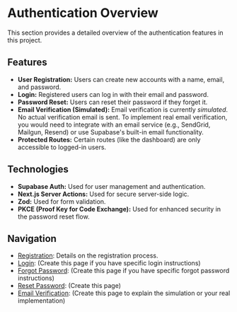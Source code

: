 # Authentication Overview

This section provides a detailed overview of the authentication features in this project.

## Features

- **User Registration:**  Users can create new accounts with a name, email, and password.
- **Login:**  Registered users can log in with their email and password.
- **Password Reset:**  Users can reset their password if they forget it.
- **Email Verification (Simulated):** Email verification is currently *simulated*.  No actual verification email is sent.  To implement real email verification, you would need to integrate with an email service (e.g., SendGrid, Mailgun, Resend) or use Supabase's built-in email functionality.
- **Protected Routes:**  Certain routes (like the dashboard) are only accessible to logged-in users.

## Technologies

- **Supabase Auth:**  Used for user management and authentication.
- **Next.js Server Actions:** Used for secure server-side logic.
- **Zod:** Used for form validation.
- **PKCE (Proof Key for Code Exchange):** Used for enhanced security in the password reset flow.

## Navigation

- [Registration](/dino/docs/authentication/registration): Details on the registration process.
- [Login](/dino/docs/authentication/login):  (Create this page if you have specific login instructions)
- [Forgot Password](/dino/docs/authentication/forgot-password): (Create this page if you have specific forgot password instructions)
- [Reset Password](/dino/docs/authentication/reset-password): (Create this page)
- [Email Verification](/dino/docs/authentication/email-verification): (Create this page to explain the simulation or your real implementation)